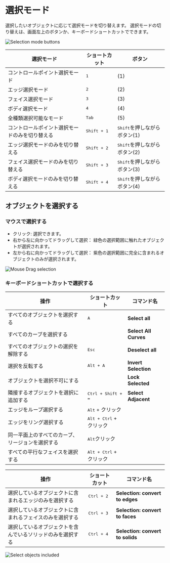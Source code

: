 # 選択モード

選択したいオブジェクトに応じて選択モードを切り替えます。
選択モードの切り替えは、画面左上のボタンか、キーボードショートカットでできます。

![Selection mode buttons](/img/selection-mode-buttons.png)

| 選択モード                                     | ショートカット       | ボタン                                |
| ---------------------------------------------- | -------------------- | ------------------------------------- |
| コントロールポイント選択モード                 | <kbd>1</kbd>         | (1)                                   |
| エッジ選択モード                               | <kbd>2</kbd>         | (2)                                   |
| フェイス選択モード                             | <kbd>3</kbd>         | (3)                                   |
| ボディ選択モード                               | <kbd>4</kbd>         | (4)                                   |
| 全種類選択可能なモード                         | <kbd>Tab</kbd>       | (5)                                   |
| コントロールポイント選択モードのみを切り替える | <kbd>Shift + 1</kbd> | <kbd>Shift</kbd>を押しながらボタン(1) |
| エッジ選択モードのみを切り替える               | <kbd>Shift + 2</kbd> | <kbd>Shift</kbd>を押しながらボタン(2) |
| フェイス選択モードのみを切り替える             | <kbd>Shift + 3</kbd> | <kbd>Shift</kbd>を押しながらボタン(3) |
| ボディ選択モードのみを切り替える               | <kbd>Shift + 4</kbd> | <kbd>Shift</kbd>を押しながらボタン(4) |

## オブジェクトを選択する

### マウスで選択する

- クリック: 選択できます。
- 右から左に向かってドラッグして選択： 緑色の選択範囲に触れたオブジェクトが選択されます。
- 左から右に向かってドラッグして選択： 紫色の選択範囲に完全に含まれるオブジェクトのみが選択されます。

![Mouse Drag selection](/img/mouse-drag-selection.gif)

### キーボードショートカットで選択する

| 操作                                             | ショートカット                   | コマンド名            |
| ------------------------------------------------ | -------------------------------- | --------------------- |
| すべてのオブジェクトを選択する                   | <kbd>A</kbd>                     | **Select all**        |
| すべてのカーブを選択する                         |                                  | **Select All Curves** |
| すべてのオブジェクトの選択を解除する             | <kbd>Esc</kbd>                   | **Deselect all**      |
| 選択を反転する                                   | <kbd>Alt + A</kbd>               | **Invert Selection**  |
| オブジェクトを選択不可にする                     |                                  | **Lock Selected**     |
| 隣接するオブジェクトを選択に追加する             | <kbd>Ctrl + Shift + =</kbd>      | **Select Adjacent**   |
| エッジをループ選択する                           | <kbd>Alt</kbd> + クリック        |                       |
| エッジをリング選択する                           | <kbd>Alt + Ctrl</kbd> + クリック |                       |
| 同一平面上のすべてのカーブ、リージョンを選択する | <kbd>Alt</kbd>クリック           |                       |
| すべての平行なフェイスを選択する                 | <kbd>Alt + Ctrl</kbd> + クリック |                       |

| 操作                                                       | ショートカット      | コマンド名                       |
| ---------------------------------------------------------- | ------------------- | -------------------------------- |
| 選択しているオブジェクトに含まれるエッジのみを選択する     | <kbd>Ctrl + 2</kbd> | **Selection: convert to edges**  |
| 選択しているオブジェクトに含まれるフェイスのみを選択する   | <kbd>Ctrl + 3</kbd> | **Selection: convert to faces**  |
| 選択しているオブジェクトを含んでいるソリッドのみを選択する | <kbd>Ctrl + 4</kbd> | **Selection: convert to solids** |

![Select objects included](/img/select-objects-included.gif)
